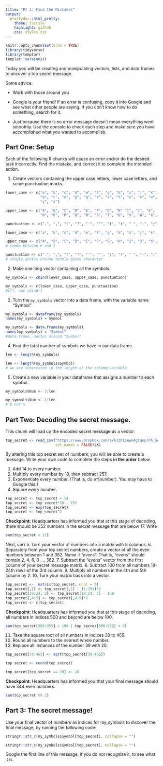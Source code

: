 ```yaml
---
title: "PA 1: Find the Mistakes"
output:
  prettydoc::html_pretty:
    theme: tactile
    highlight: github
    css: styles.css
---
```


```r
knitr::opts_chunk$set(echo = TRUE)
library(tidyverse)
library(templar)
templar::versions()
```


Today you will be creating and manipulating vectors, lists, and data frames to
uncover a top secret message.

Some advice:

* Work with those around you

* Google is your friend!  If an error is confusing, copy it into Google and see
what other people are saying.  If you don't know how to do something, search for
it.

* Just because there is no error message doesn't mean everything went smoothly.
Use the console to check each step and make sure you have accomplished what you
wanted to accomplish.

## Part One: Setup

Each of the following R chunks will cause an error and/or do the desired task
incorrectly.  Find the mistake, and correct it to complete the intended action. 

1. Create vectors containing the upper case letters, lower case letters, and some punctuation marks.

```r
lower_case <- c("a", "b", "c", "d", "e", "f", "g", "h", "i", "j", "k", "l",
                "m", "n", "o", "p", "q", "r", "s", "t", "u", "v", "w", "x",
                "y", "z")

upper_case <- c("A", "B", "C", "D", "E", "F", "G", "H" "I", "J", "K", "L", "M",
                "N", "O", "P", "Q", "R", "S", "T", "U", "V", "W", "X", "Y", "Z")

punctuation <- c(".", ",", "!", "?", "'", """, "(", ")", " ", "-", ";", ":")

```

```r
lower_case <- c("a", "b", "c", "d", "e", "f", "g", "h", "i", "j", "k", "l", "m", "n", "o", "p", "q", "r", "s", "t", "u", "v", "w", "x", "y", "z")

upper_case <- c("A", "B", "C", "D", "E", "F", "G", "H", "I", "J", "K", "L", "M", "N", "O", "P", "Q", "R", "S", "T", "U", "V", "W", "X", "Y", "Z") 
# comma between H and I

punctuation <- c(".", ",", "!", "?", "'", '"', "(", ")", " ", "-", ";", ":")
# single quotes around double quote character

```

2. Make one long vector containing all the symbols.

```r

my_symbols <- cbind(lower_case, upper_case, punctuation)

```


```r
my_symbols <- c(lower_case, upper_case, punctuation)
#c(), not cbind()

```

3. Turn the `my_symbols` vector into a data frame, with the variable name "Symbol"

```r
my_symbols <- dataframe(my_symbols)
names(my_symbols) = Symbol
```

```r
my_symbols <- data.frame(my_symbols)
names(my_symbols) = "Symbol"
#data.frame, quotes around "Symbol"
```


4. Find the total number of symbols we have in our data frame.  

```r
len <- length(my_symbols)
```

```r
len <- length(my_symbols$Symbol)
# we are interested in the length of the column/variable
```


5. Create a new variable in your dataframe that assigns a number to each symbol.

```r
my_symbols%Num <- 1:len
```


```r
my_symbols$Num <- 1:len
# $ not %
```

## Part Two: Decoding the secret message.

This chunk will load up the encoded secret message as a vector:

```r

top_secret <- read_csv("https://www.dropbox.com/s/k72h1zewk4gtqep/PA_Secret_Code?dl=1", 
                       col_names = FALSE)$X1


```

By altering this top secret set of numbers, you will be able to create a message.  Write your own code to complete the steps **in the order** below.

1. Add 14 to every number.
2. Multiply every number by 18, then subtract 257.
3. Exponentiate every number.  (That is, do e\^[number].  You may have to Google this!)
4. Square every number.

```r
top_secret <- top_secret + 14
top_secret <- top_secret*18 - 257
top_secret <- exp(top_secret)
top_secret <- top_secret^2
```


**Checkpoint:** Headquarters has informed you that at this stage of decoding, there should be 352 numbers in the secret message that are below 17. Write 

```r
sum(top_secret < 17)
```
Next, carr
5. Turn your vector of numbers into a matrix with 5 columns.
6. Separately from your top secret numbers, create a vector of all the even numbers between 1 and 382. Name it "evens". That is, "evens" should contain 2, 4, 6, 8 ..., 382.
7. Subtract the "evens" vector from the first column of your secret message matrix.
8. Subtract 100 from all numbers 18-24th rows of the 3rd column.
9. Multiply all numbers in the 4th and 5th column by 2.
10. Turn your matrix back into a vector.

```r
top_secret <-  matrix(top_secret, ncol = 5)
top_secret[,1] <- top_secret[,1] - (1:191)*2
top_secret[18:24, 3] <- top_secret[18:24, 3] - 100
top_secret[,4:5] <- top_secret[,4:5]*2
top_secret <- c(top_secret)
```


**Checkpoint:** Headquarters has informed you that at this stage of decoding, all numbers in indices 500 and beyond are below 100.




```r
sum(top_secret[500:955] > 100 | top_secret[500:955] < 0)
```

11. Take the square root of all numbers in indices 38 to 465.
12. Round all numbers to the nearest whole number.
13. Replace all instances of the number 39 with 20.

```r
top_secret[38:465] <- sqrt(top_secret[38:465])

top_secret <- round(top_secret)

top_secret[top_secret == 39] <- 20

```

**Checkpoint:** Headquarters has informed you that your final message should have 344 even numbers.

```r
sum(top_secret %% 2)
```



## Part 3: The secret message!

Use your final vector of numbers as indices for my_symbols to discover the final message,
by running the following code:

```r
stringr::str_c(my_symbols$Symbol[top_secret], collapse = "")
```

```r
stringr::str_c(my_symbols$Symbol[top_secret], collapse = "")
```


Google the first line of this message, if you do not recognize it, to see what it is.

